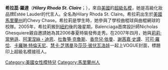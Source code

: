{{Infobox Model
| name = 希拉蕊·羅達<br>{{en}}Hilary Rhoda
| image = Hilary_Rhoda_08.jpg
| caption =
| birthname = Hilary Hollis Rhoda
| birthdate = {{birth date and age|1987|4|6}}
| location = {{USA}}[[馬里蘭州|馬里蘭州]]Chevy Chase
| deathdate =
| deathplace =
| height = {{Height|m=1.80}}
| weight =
| haircolor = 深棕色
| eyecolor = 藍色
| measurements = 86-61-86（34-24-34）
| dress size = 34 (EU) / 4（US） / 6（UK）
| shoesize = 40 (EU) / 9（US） / 6.5（UK）
| agency =
| alias(es) =
| spouse = {{marriage|Sean Avery|2015}}
| homepage =
}}
'''希拉蕊·羅達'''（'''''Hilary Rhoda St. Claire'''''；{{bd|1987年|4月6日|catIdx=C}}），來自[[美國|美國]]的[[超級名模|超級名模]]，她是高級化妝品牌Estée Lauder的代言人。全名為Hilary Rhoda St. Claire。希拉莉出生於[[美國|美國]][[馬里蘭州|馬里蘭州]]的Chevy Chase。希拉莉是學生時，她參與了學校曲棍球與曲棍網球的校隊。2005年，希拉莉搬到[[紐約|紐約]]後的幾星期，Balenciaga首席設計師Nicholas Ghesquiere親自邀請她為其2006春夏時裝發佈走秀。在2007年四月，她與[[莉莉·當勞遜|莉莉·當勞遜]]、[[阿潔涅絲・迪恩|阿潔涅絲・迪恩]]、[[杜魯箏·克魯斯|杜魯箏·克魯斯]]、[[香奈兒·依曼|香奈兒·依曼]]、[[謝茜嘉·史譚|謝茜嘉·史譚]]、[[可可·羅恰|可可·羅恰]]、[[卡羅琳·特倫天尼|卡羅琳·特倫天尼]]、[[慧卡·芝瑪曼|慧卡·芝瑪曼]]及[[莎莎·彼伏瓦洛娃|莎莎·彼伏瓦洛娃]]一起上VOGUE封面，標題印上超級名模接班人。

{{DEFAULTSORT:Rhoda, Hilary}}
[[Category:美國女性模特兒|Category:美國女性模特兒]]
[[Category:馬里蘭州人|Category:馬里蘭州人]]
